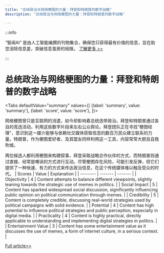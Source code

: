 ```yaml
---
title: "总统政治与网络梗图的力量：拜登和特朗普的数字战略"
description: "总统政治与网络梗图的力量：拜登和特朗普的数字战略"

---
```



:::info

“智闻AI“ 是由人工智能编撰的刊物集合，确保您只获得最有价值的信息，旨在助您消除信息差，突破信息茧房的局限。  [了解更多 >>](/)

:::

# 总统政治与网络梗图的力量：拜登和特朗普的数字战略


<Tabs
	defaultValue="summary"
	values={[
	{label: 'summary', value: 'summary'},
	{label: 'score', value: 'score'},
]}>
<TabItem value="summary">


网络梗图曾只是互联网的消遣，如今却影响着总统选举政治。拜登和特朗普通过各自的竞选活动，利用这些数字片段来左右公众舆论。拜登团队正在寻找“梗图经理”，意识到这一媒介能够与依赖社交媒体获取信息的数百万民众建立联系的力量。特朗普，作为梗图爱好者，及其盟友同样利用这一工具，内容常常大胆且自我吹嘘。

两位候选人都利用梗图来构建叙事，拜登采取战略合作伙伴的方式，而特朗普则通过直接、经常是嘲讽的方式进行互动。尽管梗图存在风险，可能引发反弹，但它们提供了一种快速、有力的方式来传达政治信息，在这个传统媒体难以触及受众的时代。
</TabItem>
<TabItem value="score">
	| Scores     | Value   | Explanation |
	| -------- | ------- | ------- |
	| Objectivity  | 4    | Content attempts to balance different viewpoints, slightly leaning towards the strategic use of memes in politics.    |
	| Social Impact | 5     | Content has sparked widespread social discussion, significantly influencing public opinion on political communication through memes.    |
	| Credibility    | 5    | Content is completely credible, discussing real-world strategies used by political campaigns with solid evidence.    |
	| Potential    | 4    | Content has high potential to influence political strategies and public perception, especially in digital media.    |
	| Practicality    | 4    | Content is highly practical, directly applicable to understanding and implementing digital strategies in politics.    |
	| Entertainment Value    | 3    | Content has some entertainment value as it discusses the use of memes, a form of internet culture, in a serious context.    |
</TabItem>
</Tabs>

[Full article>>](https://apnews.com/article/biden-trump-dark-brandon-memes-2024-election-2e31e2347d1045babf1229fe210dddf5)
